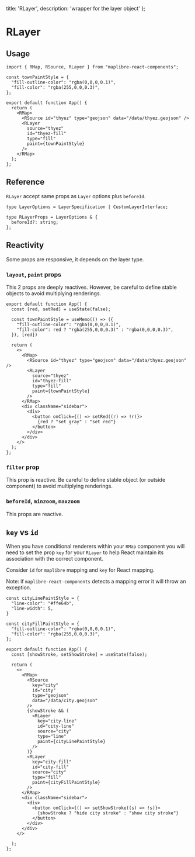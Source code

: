   title: 'RLayer',
  description: 'wrapper for the layer object'
};

# RLayer

## Usage

```tsx
import { RMap, RSource, RLayer } from "maplibre-react-components";

const townPaintStyle = {
  "fill-outline-color": "rgba(0,0,0,0.1)",
  "fill-color": "rgba(255,0,0,0.3)",
};

export default function App() {
  return (
    <RMap>
      <RSource id="thyez" type="geojson" data="/data/thyez.geojson" />
      <RLayer
        source="thyez"
        id="thyez-fill"
        type="fill"
        paint={townPaintStyle}
      />
    </RMap>
  );
};
```

## Reference

`RLayer` accept same props as `Layer` options plus `beforeId`.

```tsx
type LayerOptions = LayerSpecification | CustomLayerInterface;

type RLayerProps = LayerOptions & {
  beforeId?: string;
};
```

## Reactivity

Some props are responsive, it depends on the layer type.

### `layout`, `paint` props

This 2 props are deeply reactives. However, be careful to define stable objects to avoid multiplying renderings.

```tsx
export default function App() {
  const [red, setRed] = useState(false);

  const townPaintStyle = useMemo(() => ({
    "fill-outline-color": "rgba(0,0,0,0.1)",
    "fill-color": red ? "rgba(255,0,0,0.3)" : "rgba(0,0,0,0.3)",
  }), [red])

  return (
    <>
      <RMap>
        <RSource id="thyez" type="geojson" data="/data/thyez.geojson" />
        <RLayer
          source="thyez"
          id="thyez-fill"
          type="fill"
          paint={townPaintStyle}
        />
      </RMap>
      <div className="sidebar">
        <div>
          <button onClick={() => setRed((r) => !r)}>
            {red ? "set gray" : "set red"}
          </button>
        </div>
      </div>
    </>
  );
};
```

### `filter` prop

This prop is reactive. Be careful to define stable object (or outside component) to avoid multiplying renderings.

### `beforeId`, `minzoom`, `maxzoom`

This props are reactive.


## `key` vs `id`

When you have conditional renderers within your `RMap` component you will need to set the prop `key` for your `RLayer` to help React maintain its association with the correct component.

Consider `id` for `maplibre` mapping and `key` for React mapping.

Note: if `maplibre-react-components` detects a mapping error it will throw an exception.

```tsx
const cityLinePaintStyle = {
  "line-color": "#ffe64b",
  "line-width": 5,
}

const cityFillPaintStyle = {
  "fill-outline-color": "rgba(0,0,0,0.1)",
  "fill-color": "rgba(255,0,0,0.3)",
};

export default function App() {
  const [showStroke, setShowStroke] = useState(false);

  return (
    <>
      <RMap>
        <RSource
          key="city"
          id="city"
          type="geojson"
          data="/data/city.geojson"
        />
        {showStroke && (
          <RLayer
            key="city-line"
            id="city-line"
            source="city"
            type="line"
            paint={cityLinePaintStyle}
          />
        )}
        <RLayer
          key="city-fill"
          id="city-fill"
          source="city"
          type="fill"
          paint={cityFillPaintStyle}
        />
      </RMap>
      <div className="sidebar">
        <div>
          <button onClick={() => setShowStroke((s) => !s)}>
            {showStroke ? "hide city stroke" : "show city stroke"}
          </button>
        </div>
      </div>
    </>

  );
};
```
